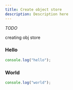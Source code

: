 ```yaml
---
title: Create object store
description: Description here
---
```



_TODO_

creating obj store

<Steps>
  
### Hello

```js
console.log("hello");
```

### World

```js
console.log("world");
```

</Steps>
